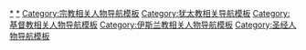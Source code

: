 {{Navbox
|name = 基督
|title = [[亞伯拉罕諸教]]中的[[彌賽亞]]／[[基督]]

|group1 = [[犹太教]]中的<br />[[彌賽亞|弥赛亚]][[:Category:以色列君王|君王]]
|list1 =
{{Navbox |child
|group1=身　份
|list1=[[犹大支派]][[大衛王|大卫王]][[:en:Davidic line|后裔]]{{to}}[[以色列人|以色列民族]][[:Category:以色列君王|政治军事领袖]]（[[受膏]]者之一）{{to}}[[:en:Messianic Age|弥赛亚时代]]创建者
|group2=[[宗教经典|经　典]]
|list2=[[希伯來聖經|希伯来圣经]]《[[塔納赫|塔纳赫]]》
|group3=[[犹太教末世论|末世论]]
|list3=[[七十個七]]{{to}}[[第三圣殿|重建]][[耶路撒冷聖殿|圣殿]]{{to}}[[彌賽亞|弥赛亚]][[錫安主義|复兴]][[以色列]]
}}

|group2=[[基督教]][[基督教中的耶稣|中的]]<br />[[耶稣]][[基督]]
|list2=
{{Navbox|child
|group1=[[基督论|身　份]]
|list1=[[圣子]]{{to}}[[耶稣诞生|道成肉身]]（[[耶稣的谱系|出身]]·[[以马内利]]·[[耶稣受洗|受浸]]）{{to}}[[约翰福音第3章第16节|人类的救主]]{{to}}[[千禧年主义|千年王国]]创建者{{to}}...
|group2=[[宗教经典|经　典]]
|list2=[[希伯來聖經|希伯来圣经]]《[[旧约圣经]]》＋《[[新約聖經|新约圣经]]》（含[[:Category:耶稣的教义和教诲|耶稣的教导]]）＝《[[圣经]]》全书
|group3=事　迹
|list3=[[道成肉身]]{{to}}[[耶穌被釘十字架|被钉死]]在[[十字架]]上完成[[基督的血|宝血]][[救贖論|救赎]]之功{{to}}[[耶稣复活|复活]]{{to}}[[主顯節|显现]]{{to}}[[耶穌升天|升天]]{{to}}...
|group4=[[基督教末世論|末世论]]
|list4=[[假先知]]和[[敌基督]]兴起（“[[奇跡|神迹]][[超自然现象|奇事]]”惑众）{{to}}[[七十個七|中东和约的订立和撕毁]]{{to}}[[敌基督]][[神化|自我神化]][[亵渎]][[耶路撒冷聖殿|圣殿]]{{to}}[[政教合一|宗教政治军事经济合一]]的邪恶强权{{to}}[[大灾难]]（含攻击[[以色列]]的[[中东战争]]、[[宗教战争]]、[[世界大战]]、[[哈米吉多頓]]）{{to}}[[耶稣再临]]和[[最后的审判|审判]]
}}

|group3=[[伊斯兰教]]中的<br />[[爾撒]][[圣人]]
|list3=
{{Navbox|child
|group1=身　份
|list1=[[伊斯蘭教的先知]]{{to}}未[[耶穌被釘十字架|死]]而被[[安拉|-{zh-cn:安拉;zh-hk:安拉;zh-sg:阿拉;zh-tw:阿拉;}-]][[耶穌升天|接走]]（猜测[[十字架]]上的是某替身）{{to}}[[马赫迪]]的助手
|group2=[[宗教经典|经　典]]
|list2=''[[希伯來聖經|希伯来圣经]]《[[希伯來聖經|讨拉特]]》（“失真”）''{{to}}''[[新約聖經|新约圣经]]或其[[四福音书]]《[[引支勒]]》（“失真”）''{{to}}《[[古兰经]]》为准
|group3=[[伊斯蘭教末世論|末世论]]
|list3=[[犹太]]假[[彌賽亞|麦西哈]][[:en:Masih ad-Dajjal|旦扎里]]（[[上帝之眼|独眼]]）{{to}}[[:Category:伊斯兰宗教领袖|宗教]][[:Category:伊斯兰教君主|政治]][[宗教战争|军事]][[政教合一|领袖]][[马赫迪]]（被[[十二伊玛目派]]认为即[[穆罕默德·马赫迪·蒙塔扎尔|隐遁的伊玛目]]）{{to}}[[耶稣再临|爾撒再临]]{{to}}[[反犹太主义|反犹]][[宗教战争|圣战]]{{to}}[[伊斯兰教]][[宗教战争|征服]][[地球]]
}}

}}<noinclude>

[[Category:弥赛亚主义|*]]
[[Category:耶稣|*]]
[[Category:宗教相关人物导航模板]]
[[Category:犹太教相关导航模板]]
[[Category:基督教相关人物导航模板]]
[[Category:伊斯兰教相关人物导航模板]]
[[Category:圣经人物导航模板]]
</noinclude>